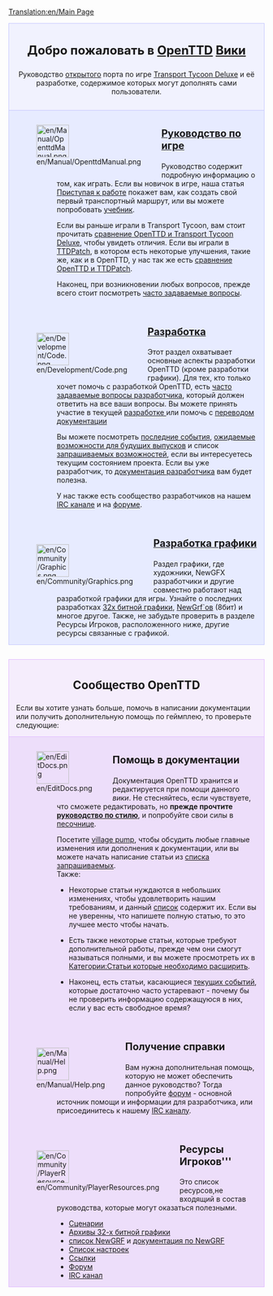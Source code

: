 [[Translation:en/Main Page]]

<div style="background-color: #f1f2fe; border: 1px solid #c7c8fe; margin: 0; padding: 1em 1em 1em 1em; text-align:center">
<div style="font-size:1.7em; font-weight:bold">Добро пожаловать в <span class="plainlinks">[http://www.openttd.org/ OpenTTD]</span> [https://www.wikipedia.org/wiki/ru:Вики Вики]</div>
Руководство [https://www.wikipedia.org/wiki/ru:Открытое_программное_обеспечение открытого] порта по игре [[ru/Archive/OpenTTD/Transport Tycoon Deluxe|Transport Tycoon Deluxe]] и её разработке, содержимое которых могут дополнять сами пользователи.
</div>

<div style="background-color: #E7EBFF; border: 1px solid #c7c8fe; border-top:none; padding: 1em 1em 0em 1em; margin-bottom:2em">
<div style="float:left">[[File:en/Manual/OpenttdManual.png|64px]]</div>
<div style="margin-left:80px; margin-bottom:4em">
<div style="font-size:1.4em; font-weight:bold">[[ru/Manual/Main Page|Руководство по игре]]</div>
Руководство содержит подробную информацию о том, как играть. Если вы новичок в игре, наша статья [[en/Manual/Tutorial/Main Page|Приступая к работе]] покажет вам, как создать свой первый транспортный маршрут, или вы можете попробовать [[ru/Manual/Tutorial/Main Page|учебник]].

Если вы раньше играли в Transport Tycoon, вам стоит прочитать [[ru/Archive/OpenTTD/Изменения по сравнению с TTD|сравнение OpenTTD и Transport Tycoon Deluxe]], чтобы увидеть отличия. Если вы играли в [[ru/Archive/OpenTTD/TTDPatch|TTDPatch]], в котором есть некоторые улучшения, такие же, как и в OpenTTD, у нас так же есть [[ru/Archive/OpenTTD/Сравнение возможностей OpenTTD и TTDPatch|сравнение OpenTTD и TTDPatch]].

Наконец, при возникновении любых вопросов, прежде всего стоит посмотреть [[ru/Archive/Community/Часто задаваемые вопросы|часто задаваемые вопросы]].
</div>

<div style="float:left">[[File:en/Development/Code.png|64px]]</div>
<div style="margin-left:80px; margin-bottom:4em">
<div style="font-size:1.4em; font-weight:bold">[[ru/Development/Разработка|Разработка]]</div>
Этот раздел охватывает основные аспекты разработки OpenTTD (кроме разработки графики). Для тех, кто только хочет помочь с разработкой OpenTTD, есть [[ru/Development/Часто задаваемые вопросы разработчика|часто задаваемые вопросы разработчика]], который должен ответить на все ваши вопросы. Вы можете принять участие в текущей [[ru/Development/Разработка|разработке ]] или помочь с [[ru/Archive/Community/Интернационализация|переводом документации]]

Вы можете посмотреть [[ru/Недавние и последние события|последние события]], [[en/Archive/Lists/Roadmap|ожидаемые возможности для будущих выпусков]] и список [[ru/Archive/Community/Запрашиваемые возможности|запрашиваемых возможностей]], если вы интересуетесь текущим состоянием проекта. Если вы уже разработчик, то [[ru/Development/Main Page|документация разработчика]] вам будет полезна.

У нас также есть сообщество разработчиков на нашем [[ru/Development/IRC канал|IRC канале]] и на [http://www.tt-forums.net/viewforum.php?f=33 форуме].
</div>

<div style="float:left">[[File:en/Community/Graphics.png|64px]]</div>
<div style="margin-left:80px; margin-bottom:1em; min-height:64px">
<div style="font-size:1.4em; font-weight:bold">[[ru/Development/NewGRF/Main Page|Разработка графики]]</div>
Раздел графики, где художники, NewGFX разработчики и другие совместно работают над разработкой графики для игры. Узнайте о последних разработках [[ru/Archive/Old 32bpp/Разработка 32 битной графики|32х битной графики]], [[ru/Manual/NewGRF|NewGrf`ов]] (8бит) и многое другое. Также, не забудьте проверить в разделе Ресурсы Игроков, расположенного ниже, другие ресурсы связанные с графикой.
</div>

</div>

<div style="background-color: #F5EDFC; border: 1px solid #E1BBFF; margin: 0; padding: 1em 1em 0em 1em;">
<div style="font-size:1.6em; font-weight:bold; text-align:center">Сообщество OpenTTD</div>
Если вы хотите узнать больше, помочь в написании документации или получить дополнительную помощь по геймплею, то проверьте следующие:
</div>

<div style="background-color: #EDDEFA; border: 1px solid #E1BBFF; border-top:none; padding: 1em 1em 0em 1em;">

<div style="float:left">[[File:en/EditDocs.png|64px]]</div>
<div style="margin-left:80px; margin-bottom:4em">
<div style="font-size:1.4em; font-weight:bold">Помощь в документации</div>
Документация OpenTTD хранится и редактируется при помощи данного <em>вики</em>. Не стесняйтесь, если чувствуете, что сможете редактировать, но '''прежде прочтите [[en/Wiki/Manual of Style|руководство по стилю]]''', и попробуйте свои силы в [[en/Sandbox|песочнице]].

Посетите [[en/Archive/Community/Village Pump|village pump]], чтобы обсудить любые главные изменения или дополнения к документации, или вы можете начать написание статьи из [[en/Requested Articles|списка запрашиваемых]].<br>
Также:

*Некоторые статьи нуждаются в небольших изменениях, чтобы удовлетворить нашим требованиям, и данный [[:Category:en/To do|список]] содержит их. Если вы не уверенны, что напишете полную статью, то это лучшее место чтобы начать.

*Есть также некоторые статьи, которые требуют дополнительной работы, прежде чем они смогут называться полными, и вы можете просмотреть их в [[:Category:en/Articles to be expanded|Категории:Статьи которые необходимо расширить]].

*Наконец, есть статьи, касающиеся [[:Category:en/Current events|текущих событий]], которые достаточно часто устаревают - почему бы не проверить информацию содержащуюся в них, если у вас есть свободное время? 
</div>

<div style="float:left">[[File:en/Manual/Help.png|64px]]</div>
<div style="margin-left:80px; margin-bottom:4em">
<div style="font-size:1.4em; font-weight:bold">Получение справки</div>
Вам нужна дополнительная помощь, которую не может обеспечить данное руководство? Тогда попробуйте [http://www.tt-forums.net/viewforum.php?f=55 форум] - основной источник помощи и информации для разработчика, или присоединитесь к нашему [[ru/Development/IRC канал|IRC каналу]].
</div>

<div style="float:left">[[File:en/Community/PlayerResources.png|64px]]</div>
<div style="margin-left:80px; margin-bottom:1em">
<div style="font-size:1.4em; font-weight:bold">Ресурсы Игроков'''</div>
Это список ресурсов,не входящий в состав руководства, которые могут оказаться полезными.
*[[en/Community/Scenarios/Main Page|Сценарии]]
*[[en/Archive/Old 32bpp/List of downloadable 32 bpp tars|Архивы 32-х битной графики]]
*[[en/Community/NewGRF/Main Page|список NewGRF]] и [[ru/Manual/NewGRF|документация по NewGRF]]
*[[ru/Archive/Manual/Settings/Расширенные настройки|Список настроек]]
*[[ru/Archive/Lists/Ссылки|Ссылки]]
*[http://www.tt-forums.net/viewforum.php?f=55 Форум]
*[[ru/Development/IRC канал|IRC канал]]
</div>
</div>